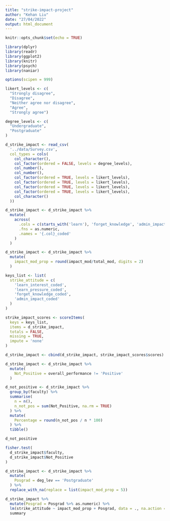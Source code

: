 ```yaml
---
title: "strike-impact-project"
author: "Kehan Liu"
date: "27/04/2022"
output: html_document
---
```


```r
knitr::opts_chunk$set(echo = TRUE)

library(dplyr)
library(readr)
library(ggplot2)
library(knitr)
library(psych)
library(naniar)

options(scipen = 999)

likert_levels <- c(
  "Strongly disagree", 
  "Disagree", 
  "Neither agree nor disagree", 
  "Agree", 
  "Strongly agree") 

degree_levels <- c(
  "Undergraduate",
  "Postgraduate"
)

d_strike_impact <- read_csv(
  '../data/Survey.csv',
  col_types = cols(
    col_character(),
    col_factor(ordered = FALSE, levels = degree_levels),
    col_number(),
    col_number(),
    col_factor(ordered = TRUE, levels = likert_levels),
    col_factor(ordered = TRUE, levels = likert_levels),
    col_factor(ordered = TRUE, levels = likert_levels),
    col_factor(ordered = TRUE, levels = likert_levels),
    col_character()
  ))

d_strike_impact <- d_strike_impact %>%
  mutate(
    across(
      .cols = c(starts_with('learn'), 'forget_knowledge', 'admin_impact'),
      .fns = as.numeric,
      .names = '{.col}_coded'
    )
  )

d_strike_impact <- d_strike_impact %>%
  mutate(
    impact_mod_prop = round(impact_mod/total_mod, digits = 2)
  )

keys_list <- list(
  strike_attitude = c(
    'learn_interest_coded',
    'learn_pressure_coded',
    'forget_knowledge_coded',
    'admin_impact_coded'
  )
)

strike_impact_scores <- scoreItems(
  keys = keys_list,
  items = d_strike_impact,
  totals = FALSE,
  missing = TRUE, 
  impute = 'none'
)

d_strike_impact <- cbind(d_strike_impact, strike_impact_scores$scores)

```


```r
d_strike_impact <- d_strike_impact %>%
  mutate(
    Not_Positive = overall_performance != 'Positive'
  )

d_not_positive <- d_strike_impact %>%
  group_by(faculty) %>%
  summarise(
    n = n(),
    n_not_pos = sum(Not_Positive, na.rm = TRUE)
  ) %>%
  mutate(
    Percentage = round(n_not_pos / n * 100)
  ) %>%
  tibble()

d_not_positive

fisher.test(
  d_strike_impact$faculty,
  d_strike_impact$Not_Positive
)

```

```r
d_strike_impact <- d_strike_impact %>%
  mutate(
    Posgrad = deg_lev == 'Postgraduate'
  ) %>%
  replace_with_na(replace = list(impact_mod_prop = 5))

d_strike_impact %>%
  mutate(Posgrad = Posgrad %>% as.numeric) %>%
  lm(strike_attitude ~ impact_mod_prop + Posgrad, data = ., na.action = na.exclude) %>%
  summary

```






